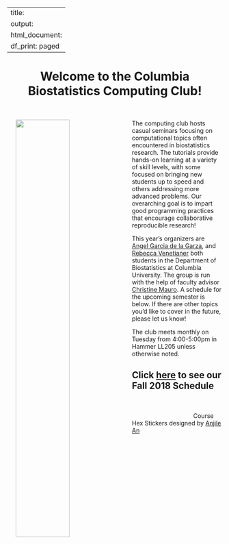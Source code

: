 
---
title:
output:
  html_document:
    df_print: paged
---

<h1 style="text-align:center"> Welcome to the Columbia Biostatistics Computing Club! </h1>

<p>&nbsp;</p>

<p>

<img src="images/columbia_biostatistics.png" style="width:50%" align="left" hspace="20"> The computing club hosts casual seminars focusing on computational topics often encountered in biostatistics research. The tutorials provide hands-on learning at a variety of skill levels, with some focused on bringing new students up to speed and others addressing more advanced problems. Our overarching goal is to impart good programming practices that encourage collaborative reproducible research!

This year's organizers are [Angel Garcia de la Garza](https://www.angelgarciadelagarza.com/), and [Rebecca Venetianer](https://www.linkedin.com/in/rebeccavenetianer/) both students in the Department of Biostatistics at Columbia University. The group is run with the help of faculty advisor [Christine Mauro](http://christinemauro.com/). A schedule for the upcoming semester is below. If there are other topics you'd like to cover in the future, please let us know!


The club meets monthly on Tuesday from 4:00-5:00pm in Hammer LL205 unless otherwise noted.

## Click [here](schedule.html) to see our Fall 2018 Schedule

</p>



<p>&nbsp;</p>

<p2> &emsp; &emsp; &emsp; &emsp; &emsp; &emsp; &emsp; &emsp; Course Hex Stickers designed by [Anjile An](https://www.behance.net/anjilean) </p2>


